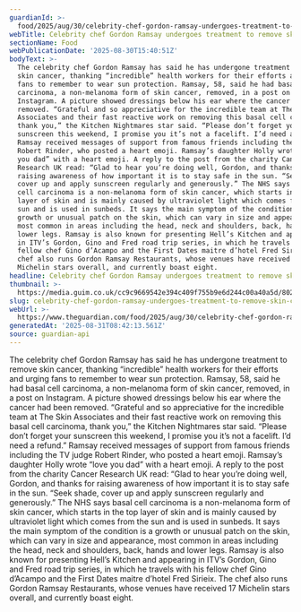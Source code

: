 ```yaml
---
guardianId: >-
  food/2025/aug/30/celebrity-chef-gordon-ramsay-undergoes-treatment-to-remove-skin-cancer
webTitle: Celebrity chef Gordon Ramsay undergoes treatment to remove skin cancer
sectionName: Food
webPublicationDate: '2025-08-30T15:40:51Z'
bodyText: >-
  The celebrity chef Gordon Ramsay has said he has undergone treatment to remove
  skin cancer, thanking “incredible” health workers for their efforts and urging
  fans to remember to wear sun protection. Ramsay, 58, said he had basal cell
  carcinoma, a non-melanoma form of skin cancer, removed, in a post on
  Instagram. A picture showed dressings below his ear where the cancer had been
  removed. “Grateful and so appreciative for the incredible team at The Skin
  Associates and their fast reactive work on removing this basal cell carcinoma,
  thank you,” the Kitchen Nightmares star said. “Please don’t forget your
  sunscreen this weekend, I promise you it’s not a facelift. I’d need a refund.”
  Ramsay received messages of support from famous friends including the TV judge
  Robert Rinder, who posted a heart emoji. Ramsay’s daughter Holly wrote “love
  you dad” with a heart emoji. A reply to the post from the charity Cancer
  Research UK read: “Glad to hear you’re doing well, Gordon, and thanks for
  raising awareness of how important it is to stay safe in the sun. “Seek shade,
  cover up and apply sunscreen regularly and generously.” The NHS says basal
  cell carcinoma is a non-melanoma form of skin cancer, which starts in the top
  layer of skin and is mainly caused by ultraviolet light which comes from the
  sun and is used in sunbeds. It says the main symptom of the condition is a
  growth or unusual patch on the skin, which can vary in size and appearance,
  most common in areas including the head, neck and shoulders, back, hands and
  lower legs. Ramsay is also known for presenting Hell’s Kitchen and appearing
  in ITV’s Gordon, Gino and Fred road trip series, in which he travels with his
  fellow chef Gino d’Acampo and the First Dates maitre d’hotel Fred Sirieix. The
  chef also runs Gordon Ramsay Restaurants, whose venues have received 17
  Michelin stars overall, and currently boast eight.
headline: Celebrity chef Gordon Ramsay undergoes treatment to remove skin cancer
thumbnail: >-
  https://media.guim.co.uk/cc9c9669542e394c409f755b9e6d244c00a40a5d/802_0_4471_3576/500.jpg
slug: celebrity-chef-gordon-ramsay-undergoes-treatment-to-remove-skin-cancer
webUrl: >-
  https://www.theguardian.com/food/2025/aug/30/celebrity-chef-gordon-ramsay-undergoes-treatment-to-remove-skin-cancer
generatedAt: '2025-08-31T08:42:13.561Z'
source: guardian-api
---
```

The celebrity chef Gordon Ramsay has said he has undergone treatment to remove skin cancer, thanking “incredible” health workers for their efforts and urging fans to remember to wear sun protection. Ramsay, 58, said he had basal cell carcinoma, a non-melanoma form of skin cancer, removed, in a post on Instagram. A picture showed dressings below his ear where the cancer had been removed. “Grateful and so appreciative for the incredible team at The Skin Associates and their fast reactive work on removing this basal cell carcinoma, thank you,” the Kitchen Nightmares star said. “Please don’t forget your sunscreen this weekend, I promise you it’s not a facelift. I’d need a refund.” Ramsay received messages of support from famous friends including the TV judge Robert Rinder, who posted a heart emoji. Ramsay’s daughter Holly wrote “love you dad” with a heart emoji. A reply to the post from the charity Cancer Research UK read: “Glad to hear you’re doing well, Gordon, and thanks for raising awareness of how important it is to stay safe in the sun. “Seek shade, cover up and apply sunscreen regularly and generously.” The NHS says basal cell carcinoma is a non-melanoma form of skin cancer, which starts in the top layer of skin and is mainly caused by ultraviolet light which comes from the sun and is used in sunbeds. It says the main symptom of the condition is a growth or unusual patch on the skin, which can vary in size and appearance, most common in areas including the head, neck and shoulders, back, hands and lower legs. Ramsay is also known for presenting Hell’s Kitchen and appearing in ITV’s Gordon, Gino and Fred road trip series, in which he travels with his fellow chef Gino d’Acampo and the First Dates maitre d’hotel Fred Sirieix. The chef also runs Gordon Ramsay Restaurants, whose venues have received 17 Michelin stars overall, and currently boast eight.
